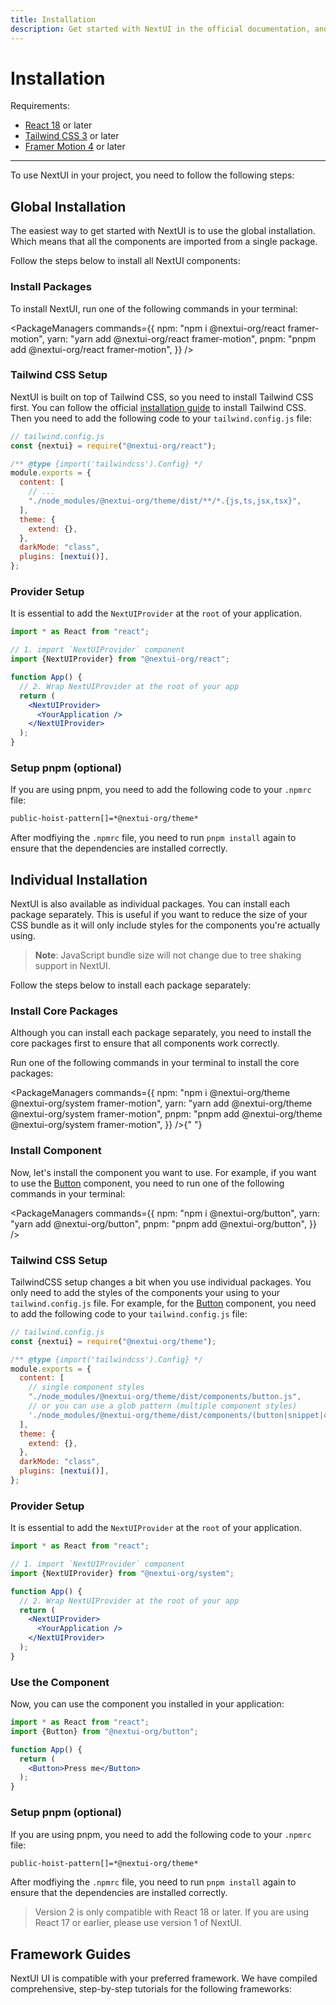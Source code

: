 ```yaml
---
title: Installation
description: Get started with NextUI in the official documentation, and learn more about all our features!
---
```


# Installation

Requirements:

- [React 18](https://reactjs.org/) or later
- [Tailwind CSS 3](https://tailwindcss.com/) or later
- [Framer Motion 4](https://www.framer.com/motion/) or later

---

<CarbonAd />

To use NextUI in your project, you need to follow the following steps:

## Global Installation

The easiest way to get started with NextUI is to use the global installation. Which means
that all the components are imported from a single package.

Follow the steps below to install all NextUI components:

<Steps>

### Install Packages

To install NextUI, run one of the following commands in your terminal:

<PackageManagers
  commands={{
    npm: "npm i @nextui-org/react framer-motion",
    yarn: "yarn add @nextui-org/react framer-motion",
    pnpm: "pnpm add @nextui-org/react framer-motion",
  }}
/>

### Tailwind CSS Setup

NextUI is built on top of Tailwind CSS, so you need to install Tailwind CSS first. You can follow the official
[installation guide](https://tailwindcss.com/docs/installation) to install Tailwind CSS. Then you need to add
the following code to your `tailwind.config.js` file:

```js {8,13-14}
// tailwind.config.js
const {nextui} = require("@nextui-org/react");

/** @type {import('tailwindcss').Config} */
module.exports = {
  content: [
    // ...
    "./node_modules/@nextui-org/theme/dist/**/*.{js,ts,jsx,tsx}",
  ],
  theme: {
    extend: {},
  },
  darkMode: "class",
  plugins: [nextui()],
};
```

### Provider Setup

It is essential to add the `NextUIProvider` at the `root` of your application.

```jsx
import * as React from "react";

// 1. import `NextUIProvider` component
import {NextUIProvider} from "@nextui-org/react";

function App() {
  // 2. Wrap NextUIProvider at the root of your app
  return (
    <NextUIProvider>
      <YourApplication />
    </NextUIProvider>
  );
}
```

### Setup pnpm (optional)

If you are using pnpm, you need to add the following code to your `.npmrc` file:

```bash
public-hoist-pattern[]=*@nextui-org/theme*
```

After modfiying the `.npmrc` file, you need to run `pnpm install` again to ensure that the dependencies are installed correctly.

</Steps>

## Individual Installation

NextUI is also available as individual packages. You can install each package separately. This
is useful if you want to reduce the size of your CSS bundle as it will only include styles for the components
you're actually using.

> **Note**: JavaScript bundle size will not change due to tree shaking support in NextUI.

Follow the steps below to install each package separately:

<Steps>

### Install Core Packages

Although you can install each package separately, you need to install the core packages first
to ensure that all components work correctly.

Run one of the following commands in your terminal to install the core packages:

<PackageManagers
  commands={{
    npm: "npm i @nextui-org/theme @nextui-org/system framer-motion",
    yarn: "yarn add @nextui-org/theme @nextui-org/system framer-motion",
    pnpm: "pnpm add @nextui-org/theme @nextui-org/system framer-motion",
  }}
/>{" "}

### Install Component

Now, let's install the component you want to use. For example, if you want to use the
[Button](/docs/components/button) component, you need to run one of the following commands
in your terminal:

<PackageManagers
  commands={{
    npm: "npm i @nextui-org/button",
    yarn: "yarn add @nextui-org/button",
    pnpm: "pnpm add @nextui-org/button",
  }}
/>

### Tailwind CSS Setup

TailwindCSS setup changes a bit when you use individual packages. You only need to add the
styles of the components your using to your `tailwind.config.js` file. For example, for the
[Button](/docs/components/button) component, you need to add the following code to your
`tailwind.config.js` file:

```js {8,10,16}
// tailwind.config.js
const {nextui} = require("@nextui-org/theme");

/** @type {import('tailwindcss').Config} */
module.exports = {
  content: [
    // single component styles
    "./node_modules/@nextui-org/theme/dist/components/button.js", 
    // or you can use a glob pattern (multiple component styles)
    './node_modules/@nextui-org/theme/dist/components/(button|snippet|code|input).js'
  ],
  theme: {
    extend: {},
  },
  darkMode: "class",
  plugins: [nextui()],
};
```

### Provider Setup

It is essential to add the `NextUIProvider` at the `root` of your application.

```jsx
import * as React from "react";

// 1. import `NextUIProvider` component
import {NextUIProvider} from "@nextui-org/system";

function App() {
  // 2. Wrap NextUIProvider at the root of your app
  return (
    <NextUIProvider>
      <YourApplication />
    </NextUIProvider>
  );
}
```

### Use the Component

Now, you can use the component you installed in your application:

```jsx
import * as React from "react";
import {Button} from "@nextui-org/button";

function App() {
  return (
    <Button>Press me</Button>
  );
}
```


### Setup pnpm (optional)

If you are using pnpm, you need to add the following code to your `.npmrc` file:

```bash
public-hoist-pattern[]=*@nextui-org/theme*
```

After modfiying the `.npmrc` file, you need to run `pnpm install` again to ensure that the dependencies are installed correctly.

</Steps>

<Blockquote color="warning">
  Version 2 is only compatible with React 18 or later. If you are using React 17 or earlier, please
  use <Link href="https://v1.nextui.org/docs/getting-started" isExternal> version 1 of NextUI</Link>.
</Blockquote>

## Framework Guides

NextUI UI is compatible with your preferred framework. We have compiled comprehensive, step-by-step tutorials for the following frameworks:

<Frameworks />
